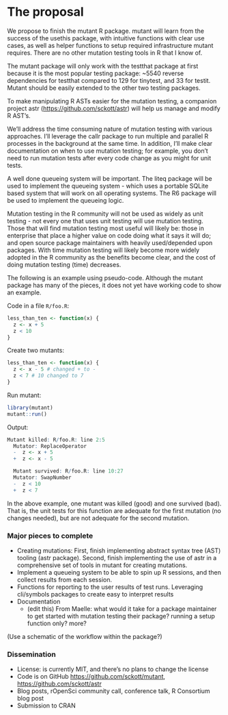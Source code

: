 # The proposal
<!--
This is where the proposal should be outlined. 
-->

<!-- ## Overview -->
<!--
At a high-level address what your proposal is and how it will address the problem identified. Highlight any benefits to the R Community that follow from solving the problem. This should be your most compelling section.
-->

<!-- ## Detail -->
<!--
Go into more detail about the specifics of the project and it delivers against the problem.

Depending on project type the detail section should include:

 - [ ] Minimum Viable Product
 - [ ] Architecture
 - [ ] Assumptions
-->

We propose to finish the mutant R package. mutant will learn from the success of the usethis package, with intuitive functions with clear use cases, as well as helper functions to setup required infrastructure mutant requires. There are no other mutation testing tools in R that I know of. 

The mutant package will only work with the testthat package at first because it is the most popular testing package: ~5540 reverse dependencies for testthat compared to 129 for tinytest, and 33 for testit. Mutant should be easily extended to the other two testing packages.

To make manipulating R ASTs easier for the mutation testing, a companion project astr (<https://github.com/sckott/astr>) will help us manage and modify R AST’s.

We’ll address the time consuming nature of mutation testing with various approaches. I’ll  leverage the callr package to run multiple and parallel R processes in the background at the same time. In addition, I’ll make clear documentation on when to use mutation testing; for example, you don’t need to run mutation tests after every code change as you might for unit tests.

A well done queueing system will be important. The liteq package will be used to implement the queueing system - which uses a portable SQLite based system that will work on all operating systems. The R6 package will be used to implement the queueing logic.

Mutation testing in the R community will not be used as widely as unit testing - not every one that uses unit testing will use mutation testing. Those that will find mutation testing most useful will likely be: those in enterprise that place a higher value on code doing what it says it will do; and open source package maintainers with heavily used/depended upon packages. With time mutation testing will likely become more widely adopted in the R community as the benefits become clear, and the cost of doing mutation testing (time) decreases. 


The following is an example using pseudo-code. Although the mutant package has many of the pieces, it does not yet have working code to show an example.

Code in a file `R/foo.R`:

```r
less_than_ten <- function(x) {
  z <- x + 5
  z < 10
}
```

Create two mutants:

```r
less_than_ten <- function(x) {
  z <- x - 5 # changed + to -
  z < 7 # 10 changed to 7
}
```

Run mutant:

```r
library(mutant)
mutant::run()
```

Output:

```r
Mutant killed: R/foo.R: line 2:5
  Mutator: ReplaceOperator
  -  z <- x + 5
  +  z <- x - 5

  Mutant survived: R/foo.R: line 10:27
  Mutator: SwapNumber
  -  z < 10
  +  z < 7
```

In the above example, one mutant was killed (good) and one survived (bad). That is, the unit tests for this function are adequate for the first mutation (no changes needed), but are not adequate for the second mutation. 



### Major pieces to complete

- Creating mutations: First, finish implementing abstract syntax tree (AST) tooling (astr package). Second, finish implementing the use of astr in a comprehensive set of tools in mutant for creating mutations.
- Implement a queueing system to be able to spin up R sessions, and then collect results from each session.
- Functions for reporting to the user results of test runs. Leveraging cli/symbols packages to create easy to interpret results
- Documentation
  - (edit this) From Maelle: what would it take for a package maintainer to get started with mutation testing their package? running a setup function only? more?


(Use a schematic of the workflow within the package?)


### Dissemination

- License: is currently MIT, and there’s no plans to change the license
- Code is on GitHub <https://github.com/sckott/mutant>, <https://github.com/sckott/astr>
- Blog posts, rOpenSci community call, conference talk, R Consortium blog post
- Submission to CRAN
